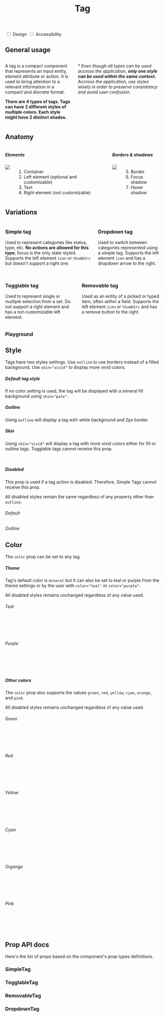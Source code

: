 

<Meta title="Components/Tag" component={SimpleTag} />

<header className="docs-title docs-title--with-tab">
  <div>
    <h1 class="docs-title__text">Tag</h1>
  </div>
</header>

<nav className="docs-content">
  <div class="simple-tab-wrapper"></div>
  <input className="simple-tab" type="radio" name="colors-tab" id="tab1" defaultChecked />
  <label htmlFor="tab1">Design</label>

  <input className="simple-tab" type="radio" name="colors-tab" id="tab2" />
  <label htmlFor="tab2">Accessibility</label>
</nav>

<div class="simple-tab__content content1">
  <h2>General usage</h2>
  <div class="columns">
    <div class="column">
      <p>A tag is a compact component that represents an input entity, element attribute or action. It is used to bring attention to a relevant information in a compact and discrete format.</p>
      <p><strong>There are 4 types of tags. Tags can have 2 different styles of multiple colors. Each style might have 2 distinct shades.</strong></p>
    </div>
    <div class="column">
      <p><em>* Even though all types can be used accross the application, <strong>only one style can be used within the same context.</strong> Accross the application, use styles wisely in order to preserve consistancy and avoid user confusion.</em></p>
    </div>
  </div>

  <h2>Anatomy</h2>
  <div class="columns">
    <div class="column">
      <h5>Elements</h5>
      <div class="columns">
        <div class="column is-half">
          <img src="docs/tag/anatomy.png"/>
        </div>
        <div class="column is-half">
          <ol>
            <li>Container</li>
            <li>Left element (optional and customizable)</li>
            <li>Text</li>
            <li>Right element (not customizable)</li>
          </ol>
        </div>
      </div>
    </div>
    <div class="column">
      <h5>Borders & shadows</h5>
      <div class="columns">
        <div class="column is-half">
          <img src="docs/tag/borders.png"/>
        </div>
        <div class="column is-half">
          <ol start="5">
            <li>Border</li>
            <li>Focus shadow</li>
            <li>Hover shadow</li>
          </ol>
        </div>
      </div>
    </div>
  </div>

  <h2>Variations</h2>
  <div>
    <div class="columns">
      <div class="column">
        <h3>Simple tag</h3>
        <p>Used to represent categories like status, type, etc. <strong>No actions are allowed for this type</strong>, focus is the only state styled. Supports the left element <code>icon</code> or <code>thumbSrc</code> but doesn't support a right one.</p>
        <SimpleTag text="Simple tag" />
        <SimpleTag text="Simple tag" icon={iconOptions[1]}/>
        <SimpleTag text="Simple tag" thumbSrc={thumbSrcOptions[1]} />
      </div>
      <div class="column">
        <h3>Dropdown tag</h3>
        <p>Used to switch between categories represented using a simple tag. Supports the left element <code>icon</code> and has a dropdown arrow to the right.<br /><br /></p>
        <DropdownTag text="Dropdown" />
        <DropdownTag text="Dropdown" icon={iconOptions[1]}/>
      </div>
    </div>
    <div class="columns">
      <div class="column">
        <h3>Togglable tag</h3>
        <p>Used to represent single or multiple selection from a set. Do not support a right element and has a not-customizable left element.</p>
        <TogglableTag text="Togglable" />
        <TogglableTag text="Togglable" isOn />
      </div>
      <div class="column">
        <h3>Removable tag</h3>
        <p>Used as an entity of a picked or typed item, often within a field. Supports the left element <code>icon</code> or <code>thumbSrc</code> and has a remove button to the right.</p>
        <RemovableTag text="Removable" />
        <RemovableTag text="Removable" icon={iconOptions[1]} />
        <RemovableTag text="Removable" thumbSrc={thumbSrcOptions[1]} />
      </div>
    </div>
  </div>
</div>

### Playground

  <Canvas>
    <Story name="InteractiveTagDemo">
      <Fragment>
        <TagPlayground />
      </Fragment>
    </Story>
  </Canvas>

## Style

Tags have two styles settings. Use `outline` to use borders instead of a filled background. Use `skin="vivid"` to display more vivid colors.

##### Default tag style
If no color setting is used, the tag will be displayed with a mineral fill background using `skin="pale"`.

<Canvas>
  <Story name="Fill sample">
    <Fragment>
      <SimpleTag text="Simple tag" />
      <SimpleTag text="Simple tag" icon={iconOptions[2]} />
      <SimpleTag text="Simple tag" thumbSrc={thumbSrcOptions[1]} />
      <TogglableTag text="Togglable" />
      <TogglableTag text="Togg. isOn" isOn />
      <DropdownTag text="Dropdown" />
      <RemovableTag text="Removable" />
    </Fragment>
  </Story>
</Canvas>

##### Outline
Using `outline` will display a tag with white background and 2px border.

<Canvas>
  <Story name="Outline sample">
    <Fragment>
      <SimpleTag isOutline text="Simple tag" />
      <SimpleTag isOutline text="Simple tag" icon={iconOptions[2]} />
      <SimpleTag isOutline text="Simple tag" thumbSrc={thumbSrcOptions[1]} />
      <TogglableTag isOutline text="Togglable" />
      <TogglableTag isOutline text="Togg. isOn" isOn />
      <DropdownTag isOutline text="Dropdown" />
      <RemovableTag isOutline text="Removable" />
    </Fragment>
  </Story>
</Canvas>

##### Skin
Using `skin="vivid"` will display a tag with more vivid colors either for fill or outline tags. Togglable tags cannot receive this prop.

<Canvas>
  <Story name="Skin sample">
    <Fragment>
      <SimpleTag skin="vivid" text="Simple tag" />
      <SimpleTag skin="vivid" text="Simple tag" icon={iconOptions[2]} />
      <SimpleTag skin="vivid" text="Simple tag" thumbSrc={thumbSrcOptions[1]} />
      <DropdownTag skin="vivid" text="Dropdown" />
      <RemovableTag skin="vivid" text="Removable" />
      <br />
      <SimpleTag isOutline skin="vivid" text="Simple tag" />
      <SimpleTag isOutline skin="vivid" text="Simple tag" icon={iconOptions[2]} />
      <SimpleTag isOutline skin="vivid" text="Simple tag" thumbSrc={thumbSrcOptions[1]} />
      <DropdownTag isOutline skin="vivid" text="Dropdown" />
      <RemovableTag isOutline skin="vivid" text="Removable" />
    </Fragment>
  </Story>
</Canvas>

##### Disabled
This prop is used if a tag action is disabled. Therefore, Simple Tags cannot receive this prop.

All disabled styles remain the same regardless of any property other than `outline`.

###### Default

<Canvas>
  <Story name="Disabled sample">
    <Fragment>
      <TogglableTag disabled text="Togglable" />
      <TogglableTag disabled text="Togg. isOn" skin="vivid" color="mineral" icon="check" isOn />
      <DropdownTag disabled text="Dropdown" />
      <RemovableTag disabled text="Removable" />
    </Fragment>
  </Story>
</Canvas>

###### Outline

<Canvas>
  <Story name="Disabled outline sample">
    <Fragment>
      <TogglableTag disabled isOutline text="Togglable" />
      <TogglableTag disabled isOutline text="Togg. isOn" skin="vivid" color="mineral" icon="check" isOn />
      <DropdownTag disabled isOutline text="Dropdown" />
      <RemovableTag disabled isOutline text="Removable" />
    </Fragment>
  </Story>
</Canvas>

## Color
The `color` prop can be set to any tag.

##### Theme
Tag's default color is `mineral` but it can also be set to teal or purple from the theme settings or by the user with `color="teal"` or `color="purple"`.

All disabled styles remains unchanged regardless of any value used.

###### Teal

<Canvas>
  <Story name="Teal Theme Sample">
    <Fragment>
      <TogglableTag color="teal" text="Togglable" />
      <DropdownTag color="teal" text="Dropdown" icon="calendar" />
      <RemovableTag color="teal" text="Removable" removable />
      <SimpleTag color="teal" text="Simple tag" />
      <SimpleTag color="teal" text="Simple tag" icon={iconOptions[3]} />
      <SimpleTag color="teal" text="Simple tag" thumbSrc={thumbSrcOptions[1]} />
      <br />
      <TogglableTag color="teal" text="Togglable" isOn/>
      <DropdownTag color="teal" skin="vivid" text="Dropdown" icon="calendar"  />
      <RemovableTag color="teal" skin="vivid" text="Removable" />
      <SimpleTag color="teal" skin="vivid" text="Simple tag" />
      <SimpleTag color="teal" skin="vivid" text="Simple tag" icon={iconOptions[3]} />
      <SimpleTag color="teal" skin="vivid" text="Simple tag" thumbSrc={thumbSrcOptions[1]} />
      <br />
      <TogglableTag isOutline color="teal" text="Togglable" />
      <DropdownTag isOutline color="teal" text="Dropdown" icon="calendar" />
      <RemovableTag isOutline color="teal" text="Removable" />
      <SimpleTag isOutline color="teal" text="Simple tag" />
      <SimpleTag isOutline color="teal" text="Simple tag" icon="calendar"  />
      <SimpleTag isOutline color="teal" text="Simple tag" thumbSrc={thumbSrcOptions[1]} />
      <br />
      <TogglableTag isOutline color="teal" text="Togglable" isOn/>
      <DropdownTag isOutline color="teal" skin="vivid" text="Dropdown" icon="calendar" />
      <RemovableTag isOutline color="teal" skin="vivid" text="Removable" />
      <SimpleTag isOutline color="teal" skin="vivid" text="Simple tag" />
      <SimpleTag isOutline color="teal" skin="vivid" text="Simple tag" icon={iconOptions[3]} />
      <SimpleTag isOutline color="teal" skin="vivid" text="Simple tag" thumbSrc={thumbSrcOptions[1]} />
    </Fragment>
  </Story>
</Canvas>

###### Purple

<Canvas>
  <Story name="Purple Theme Sample">
    <Fragment>
      <TogglableTag color="purple" text="Togglable" />
      <DropdownTag color="purple" text="Dropdown" icon="calendar"  />
      <RemovableTag color="purple" text="Removable" />
      <SimpleTag color="purple" text="Simple tag" />
      <SimpleTag color="purple" text="Simple tag" icon={iconOptions[4]} />
      <SimpleTag color="purple" text="Simple tag" thumbSrc={thumbSrcOptions[1]} />
      <br />
      <TogglableTag color="purple" text="Togglable" isOn />
      <DropdownTag color="purple" skin="vivid" text="Dropdown" icon="calendar"  />
      <RemovableTag color="purple" skin="vivid" text="Removable" />
      <SimpleTag color="purple" skin="vivid" text="Simple tag" />
      <SimpleTag color="purple" skin="vivid" text="Simple tag" icon={iconOptions[4]} />
      <SimpleTag color="purple" skin="vivid" text="Simple tag" thumbSrc={thumbSrcOptions[1]} />
      <br />
      <TogglableTag isOutline color="purple" text="Togglable" />
      <DropdownTag isOutline color="purple" text="Dropdown" icon="calendar"  />
      <RemovableTag isOutline color="purple" text="Removable" />
      <SimpleTag isOutline color="purple" text="Simple tag" />
      <SimpleTag isOutline color="purple" text="Simple tag" icon={iconOptions[4]} />
      <SimpleTag isOutline color="purple" text="Simple tag" thumbSrc={thumbSrcOptions[1]} />
      <br />
      <TogglableTag isOutline color="purple" text="Togglable" isOn />
      <DropdownTag isOutline color="purple" skin="vivid" text="Dropdown" icon="calendar"  />
      <RemovableTag isOutline color="purple" skin="vivid" text="Removable" />
      <SimpleTag isOutline color="purple" skin="vivid" text="Simple tag" />
      <SimpleTag isOutline color="purple" skin="vivid" text="Simple tag" icon={iconOptions[4]} />
      <SimpleTag isOutline color="purple" skin="vivid" text="Simple tag" thumbSrc={thumbSrcOptions[1]} />
    </Fragment>
  </Story>
</Canvas>

##### Other colors
The `color` prop also supports the values `green`, `red`, `yellow`, `cyan`, `orange`, and `pink`.

All disabled styles remains unchanged regardless of any value used.

###### Green

<Canvas>
  <Story name="Green Theme Sample">
    <Fragment>
      <TogglableTag color="green" text="Togglable" />
      <DropdownTag color="green" text="Dropdown" icon="calendar"  />
      <RemovableTag color="green" text="Removable" />
      <SimpleTag color="green" text="Simple tag" />
      <SimpleTag color="green" text="Simple tag" icon={iconOptions[5]} />
      <SimpleTag color="green" text="Simple tag" thumbSrc={thumbSrcOptions[1]} />
      <br />
      <TogglableTag color="green" text="Togglable" isOn />
      <DropdownTag color="green" skin="vivid" text="Dropdown" icon="calendar"  />
      <RemovableTag color="green" skin="vivid" text="Removable" />
      <SimpleTag color="green" skin="vivid" text="Simple tag" />
      <SimpleTag color="green" skin="vivid" text="Simple tag" icon={iconOptions[5]} />
      <SimpleTag color="green" skin="vivid" text="Simple tag" thumbSrc={thumbSrcOptions[1]} />
      <br />
      <TogglableTag isOutline color="green" text="Togglable" />
      <DropdownTag isOutline color="green" text="Dropdown" icon="calendar"  />
      <RemovableTag isOutline color="green" text="Removable" />
      <SimpleTag isOutline color="green" text="Simple tag" />
      <SimpleTag isOutline color="green" text="Simple tag" icon={iconOptions[5]} />
      <SimpleTag isOutline color="green" text="Simple tag" thumbSrc={thumbSrcOptions[1]} />
      <br />
      <TogglableTag isOutline color="green" text="Togglable" isOn />
      <DropdownTag isOutline color="green" skin="vivid" text="Dropdown" icon="calendar"  />
      <RemovableTag isOutline color="green" skin="vivid" text="Removable" />
      <SimpleTag isOutline color="green" skin="vivid" text="Simple tag" />
      <SimpleTag isOutline color="green" skin="vivid" text="Simple tag" icon={iconOptions[5]} />
      <SimpleTag isOutline color="green" skin="vivid" text="Simple tag" thumbSrc={thumbSrcOptions[1]} />
    </Fragment>
  </Story>
</Canvas>

###### Red

<Canvas>
  <Story name="Red Theme Sample">
    <Fragment>
      <TogglableTag color="red" text="Togglable" />
      <DropdownTag color="red" text="Dropdown" icon="calendar" />
      <RemovableTag color="red" text="Removable" />
      <SimpleTag color="red" text="Simple tag" />
      <SimpleTag color="red" text="Simple tag" icon={iconOptions[6]} />
      <SimpleTag color="red" text="Simple tag" thumbSrc={thumbSrcOptions[1]} />
      <br />
      <TogglableTag color="red" text="Togglable" isOn />
      <DropdownTag color="red" skin="vivid" text="Dropdown" icon="calendar" />
      <RemovableTag color="red" skin="vivid" text="Removable" />
      <SimpleTag color="red" skin="vivid" text="Simple tag" />
      <SimpleTag color="red" skin="vivid" text="Simple tag" icon={iconOptions[6]} />
      <SimpleTag color="red" skin="vivid" text="Simple tag" thumbSrc={thumbSrcOptions[1]} />
      <br />
      <TogglableTag isOutline color="red" text="Togglable" />
      <DropdownTag isOutline color="red" text="Dropdown" icon="calendar" />
      <RemovableTag isOutline color="red" text="Removable" />
      <SimpleTag isOutline color="red" text="Simple tag" />
      <SimpleTag isOutline color="red" text="Simple tag" icon={iconOptions[6]} />
      <SimpleTag isOutline color="red" text="Simple tag" thumbSrc={thumbSrcOptions[1]} />
      <br />
      <TogglableTag isOutline color="red" text="Togglable" isOn />
      <DropdownTag isOutline color="red" skin="vivid" text="Dropdown" icon="calendar" />
      <RemovableTag isOutline color="red" skin="vivid" text="Removable" />
      <SimpleTag isOutline color="red" skin="vivid" text="Simple tag" />
      <SimpleTag isOutline color="red" skin="vivid" text="Simple tag" icon={iconOptions[6]} />
      <SimpleTag isOutline color="red" skin="vivid" text="Simple tag" thumbSrc={thumbSrcOptions[1]} />
    </Fragment>
  </Story>
</Canvas>

###### Yellow

<Canvas>
  <Story name="Yellow Theme Sample">
    <Fragment>
      <TogglableTag color="yellow" text="Togglable" />
      <DropdownTag color="yellow" text="Dropdown" icon="calendar" />
      <RemovableTag color="yellow" text="Removable" />
      <SimpleTag color="yellow" text="Simple tag" />
      <SimpleTag color="yellow" text="Simple tag" icon={iconOptions[7]} />
      <SimpleTag color="yellow" text="Simple tag" thumbSrc={thumbSrcOptions[1]} />
      <br />
      <TogglableTag color="yellow" text="Togglable" isOn />
      <DropdownTag color="yellow" skin="vivid" text="Dropdown" icon="calendar" />
      <RemovableTag color="yellow" skin="vivid" text="Removable" />
      <SimpleTag color="yellow" skin="vivid" text="Simple tag" />
      <SimpleTag color="yellow" skin="vivid" text="Simple tag" icon={iconOptions[7]} />
      <SimpleTag color="yellow" skin="vivid" text="Simple tag" thumbSrc={thumbSrcOptions[1]} />
      <br />
      <TogglableTag isOutline color="yellow" text="Togglable" />
      <DropdownTag isOutline color="yellow" text="Dropdown" icon="calendar" />
      <RemovableTag isOutline color="yellow" text="Removable" />
      <SimpleTag isOutline color="yellow" text="Simple tag" />
      <SimpleTag isOutline color="yellow" text="Simple tag" icon={iconOptions[7]} />
      <SimpleTag isOutline color="yellow" text="Simple tag" thumbSrc={thumbSrcOptions[1]} />
      <br />
      <TogglableTag isOutline color="yellow" text="Togglable" isOn />
      <DropdownTag isOutline color="yellow" skin="vivid" text="Dropdown" icon="calendar" />
      <RemovableTag isOutline color="yellow" skin="vivid" text="Removable" />
      <SimpleTag isOutline color="yellow" skin="vivid" text="Simple tag" />
      <SimpleTag isOutline color="yellow" skin="vivid" text="Simple tag" icon={iconOptions[7]} />
      <SimpleTag isOutline color="yellow" skin="vivid" text="Simple tag" thumbSrc={thumbSrcOptions[1]} />
    </Fragment>
  </Story>
</Canvas>

###### Cyan

<Canvas>
  <Story name="Cyan Theme Sample">
    <Fragment>
      <TogglableTag color="cyan" text="Togglable" />
      <DropdownTag color="cyan" text="Dropdown" icon="calendar" />
      <RemovableTag color="cyan" text="Removable" />
      <SimpleTag color="cyan" text="Simple tag" />
      <SimpleTag color="cyan" text="Simple tag" icon={iconOptions[8]} />
      <SimpleTag color="cyan" text="Simple tag" thumbSrc={thumbSrcOptions[1]} />
      <br />
      <TogglableTag color="cyan" text="Togglable" isOn />
      <DropdownTag color="cyan" skin="vivid" text="Dropdown" icon="calendar" />
      <RemovableTag color="cyan" skin="vivid" text="Removable" />
      <SimpleTag color="cyan" skin="vivid" text="Simple tag" />
      <SimpleTag color="cyan" skin="vivid" text="Simple tag" icon={iconOptions[8]} />
      <SimpleTag color="cyan" skin="vivid" text="Simple tag" thumbSrc={thumbSrcOptions[1]} />
      <br />
      <TogglableTag isOutline color="cyan" text="Togglable" />
      <DropdownTag isOutline color="cyan" text="Dropdown" icon="calendar" />
      <RemovableTag isOutline color="cyan" text="Removable" />
      <SimpleTag isOutline color="cyan" text="Simple tag" />
      <SimpleTag isOutline color="cyan" text="Simple tag" icon={iconOptions[8]} />
      <SimpleTag isOutline color="cyan" text="Simple tag" thumbSrc={thumbSrcOptions[1]} />
      <br />
      <TogglableTag isOutline color="cyan" text="Togglable" isOn />
      <DropdownTag isOutline color="cyan" skin="vivid" text="Dropdown" icon="calendar" />
      <RemovableTag isOutline color="cyan" skin="vivid" text="Removable" />
      <SimpleTag isOutline color="cyan" skin="vivid" text="Simple tag" />
      <SimpleTag isOutline color="cyan" skin="vivid" text="Simple tag" icon={iconOptions[8]} />
      <SimpleTag isOutline color="cyan" skin="vivid" text="Simple tag" thumbSrc={thumbSrcOptions[1]} />
    </Fragment>
  </Story>
</Canvas>

###### Organge

<Canvas>
  <Story name="Organge Theme Sample">
    <Fragment>
      <TogglableTag color="orange" text="Togglable" />
      <DropdownTag color="orange" text="Dropdown" icon="calendar" />
      <RemovableTag color="orange" text="Removable" />
      <SimpleTag color="orange" text="Simple tag" />
      <SimpleTag color="orange" text="Simple tag" icon={iconOptions[9]} />
      <SimpleTag color="orange" text="Simple tag" thumbSrc={thumbSrcOptions[1]} />
      <br />
      <TogglableTag color="orange" text="Togglable" isOn />
      <DropdownTag color="orange" skin="vivid" text="Dropdown" icon="calendar" />
      <RemovableTag color="orange" skin="vivid" text="Removable" />
      <SimpleTag color="orange" skin="vivid" text="Simple tag" />
      <SimpleTag color="orange" skin="vivid" text="Simple tag" icon={iconOptions[9]} />
      <SimpleTag color="orange" skin="vivid" text="Simple tag" thumbSrc={thumbSrcOptions[1]} />
      <br />
      <TogglableTag isOutline color="orange" text="Togglable" />
      <DropdownTag isOutline color="orange" text="Dropdown" icon="calendar" />
      <RemovableTag isOutline color="orange" text="Removable" />
      <SimpleTag isOutline color="orange" text="Simple tag" />
      <SimpleTag isOutline color="orange" text="Simple tag" icon={iconOptions[9]} />
      <SimpleTag isOutline color="orange" text="Simple tag" thumbSrc={thumbSrcOptions[1]} />
      <br />
      <TogglableTag isOutline color="orange" text="Togglable" isOn />
      <DropdownTag isOutline color="orange" skin="vivid" text="Dropdown" icon="calendar" />
      <RemovableTag isOutline color="orange" skin="vivid" text="Removable" />
      <SimpleTag isOutline color="orange" skin="vivid" text="Simple tag" />
      <SimpleTag isOutline color="orange" skin="vivid" text="Simple tag" icon={iconOptions[9]} />
      <SimpleTag isOutline color="orange" skin="vivid" text="Simple tag" thumbSrc={thumbSrcOptions[1]} />
    </Fragment>
  </Story>
</Canvas>

###### Pink

<Canvas>
  <Story name="Pink Theme Sample">
    <Fragment>
      <TogglableTag color="pink" text="Togglable" />
      <DropdownTag color="pink" text="Dropdown" icon="calendar" />
      <RemovableTag color="pink" text="Removable" removable />
      <SimpleTag color="pink" text="Simple tag" />
      <SimpleTag color="pink" text="Simple tag" icon={iconOptions[10]} />
      <SimpleTag color="pink" text="Simple tag" thumbSrc={thumbSrcOptions[1]} />
      <br />
      <TogglableTag color="pink" text="Togglable" isOn />
      <DropdownTag color="pink" skin="vivid" text="Dropdown" icon="calendar" />
      <RemovableTag color="pink" skin="vivid" text="Removable" />
      <SimpleTag color="pink" skin="vivid" text="Simple tag" />
      <SimpleTag color="pink" skin="vivid" text="Simple tag" icon={iconOptions[10]} />
      <SimpleTag color="pink" skin="vivid" text="Simple tag" thumbSrc={thumbSrcOptions[1]} />
      <br />
      <TogglableTag isOutline color="pink" text="Togglable" />
      <DropdownTag isOutline color="pink" text="Dropdown" icon="calendar" />
      <RemovableTag isOutline color="pink" text="Removable" />
      <SimpleTag isOutline color="pink" text="Simple tag" />
      <SimpleTag isOutline color="pink" text="Simple tag" icon={iconOptions[10]} />
      <SimpleTag isOutline color="pink" text="Simple tag" thumbSrc={thumbSrcOptions[1]} />
      <br />
      <TogglableTag isOutline color="pink" text="Togglable" isOn />
      <DropdownTag isOutline color="pink" skin="vivid" text="Dropdown" icon="calendar" />
      <RemovableTag isOutline color="pink" skin="vivid" text="Removable" />
      <SimpleTag isOutline color="pink" skin="vivid" text="Simple tag" />
      <SimpleTag isOutline color="pink" skin="vivid" text="Simple tag" icon={iconOptions[10]} />
      <SimpleTag isOutline color="pink" skin="vivid" text="Simple tag" thumbSrc={thumbSrcOptions[1]} />
    </Fragment>
  </Story>
</Canvas>

## Prop API docs

Here's the list of props based on the component's prop types definitions.
### SimpleTag
<ArgsTable of={SimpleTag} />

### TogglableTag
<ArgsTable of={TogglableTag} />

### RemovableTag
<ArgsTable of={RemovableTag} />

### DropdownTag
<ArgsTable of={DropdownTag} />
